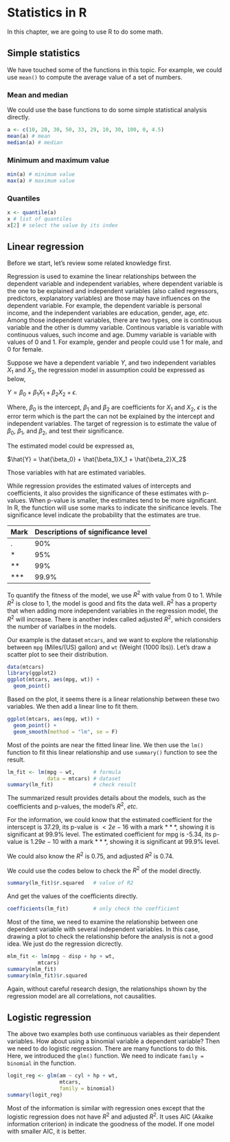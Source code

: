 # Statistics in R

In this chapter, we are going to use R to do some math.

## Simple statistics

We have touched some of the functions in this topic. For example, we could use ``mean()`` to compute the average value of a set of numbers.

### Mean and median
We could use the base functions to do some simple statistical analysis directly.
```r
a <- c(10, 20, 30, 50, 33, 29, 10, 30, 100, 0, 4.5)
mean(a) # mean
median(a) # median
```

### Minimum and maximum value
```r
min(a) # minimum value
max(a) # maximum value
```

### Quantiles
```r
x <- quantile(a)
x # list of quantiles
x[2] # select the value by its index
```

## Linear regression

Before we start, let's review some related knowledge first.

Regression is used to examine the linear relationships between the dependent variable and independent variables, where dependent variable is the one to be explained and independent variables (also called regressors, predictors, explanatory variables) are those may have influences on the dependent variable. For example, the dependent variable is personal income, and the independent variables are education, gender, age, *etc*. Among those independent variables, there are two types, one is continuous variable and the other is dummy variable. Continous variable is variable with continuous values, such income and age. Dummy variable is variable with values of 0 and 1. For example, gender and people could use 1 for male, and 0 for female.

Suppose we have a dependent variable $Y$, and two independent variables $X_1$ and $X_2$, the regression model in assumption could be expressed as below,

$Y = \beta_0 + \beta_1X_1 + \beta_2X_2 + \epsilon$.

Where, $\beta_0$ is the intercept, $\beta_1$ and $\beta_2$ are coefficients for $X_1$ and $X_2$, $\epsilon$ is the error term which is the part the can not be explained by the intercept and independent variables. The target of regression is to estimate the value of $\beta_0$, $\beta_1$, and $\beta_2$, and test their significance.

The estimated model could be expressed as,

$\hat{Y} = \hat{\beta_0} + \hat{\beta_1}X_1 + \hat{\beta_2}X_2$

Those variables with hat are estimated variables.

While regression provides the estimated values of intercepts and coefficients, it also provides the significance of these estimates with p-values. When p-value is smaller, the estimates tend to be more significant. In R, the function will use some marks to indicate the sinificance levels. The significance level indicate the probability that the estimates are true.

| Mark | Descriptions of significance level |
|------|------------------------------------|
| .    | 90%                                |
| *    | 95%                                |
| **   | 99%                                |
| ***  | 99.9%                              |

To quantify the fitness of the model, we use $R^2$ with value from 0 to 1. While $R^2$ is close to 1, the model is good and fits the data well. $R^2$ has a property that when adding more independent variables in the regression model, the $R^2$ will increase. There is another index called adjusted $R^2$, which considers the number of varialbes in the models.

Our example is the dataset ``mtcars``, and we want to explore the relationship between ``mpg`` (Miles/(US) gallon) and ``wt`` (Weight (1000 lbs)). Let's draw a scatter plot to see their distribution.

```r
data(mtcars)
library(ggplot2)
ggplot(mtcars, aes(mpg, wt)) +
  geom_point()
```

Based on the plot, it seems there is a linear relationship between these two variables. We then add a linear line to fit them.

```r
ggplot(mtcars, aes(mpg, wt)) +
  geom_point() +
  geom_smooth(method = "lm", se = F)
```

Most of the points are near the fitted linear line. We then use the ``lm()`` function to fit this linear relationship and use ``summary()`` function to see the result.

```r
lm_fit <- lm(mpg ~ wt,      # formula
             data = mtcars) # dataset
summary(lm_fit)             # check result
```

The summarized result provides details about the models, such as the coefficients and p-values, the model's $R^2$, *etc.*

For the information, we could know that the estimated coefficient for the interscept is 37.29, its p-value is $< 2e-16$ with a mark $***$, showing it is significant at 99.9% level. The estimated coefficient for mpg is -5.34, its p-value is $1.29e-10$ with a mark $***$, showing it is significant at 99.9% level.

We could also know the $R^2$ is 0.75, and adjusted $R^2$ is 0.74.

We could use the codes below to check the $R^2$ of the model directly.

```r
summary(lm_fit)$r.squared   # value of R2
```

And get the values of the coefficients directly.

```r
coefficients(lm_fit)        # only check the coefficient
```

Most of the time, we need to examine the relationship between one dependent variable with several independent variables. In this case, drawing a plot to check the relationship before the analysis is not a good idea. We just do the regression dicrectly.

```r
mlm_fit <- lm(mpg ~ disp + hp + wt,
          mtcars)
summary(mlm_fit)
summary(mlm_fit)$r.squared
```

Again, without careful research design, the relationships shown by the regression model are all correlations, not causalities.

## Logistic regression

The above two examples both use continuous variables as their dependent variables. How about using a binomial variable a dependent variable? Then we need to do logistic regression. There are many functions to do this. Here, we introduced the ``glm()`` function. We need to indicate ``family = binomial`` in the function.

```r
logit_reg <- glm(am ~ cyl + hp + wt,
                 mtcars,
                 family = binomial)
summary(logit_reg)
```

Most of the information is similar with regression ones except that the logistic regression does not have $R^2$ and adjusted $R^2$. It uses AIC (Akaike information criterion) in indicate the goodness of the model. If one model with smaller AIC, it is better.
